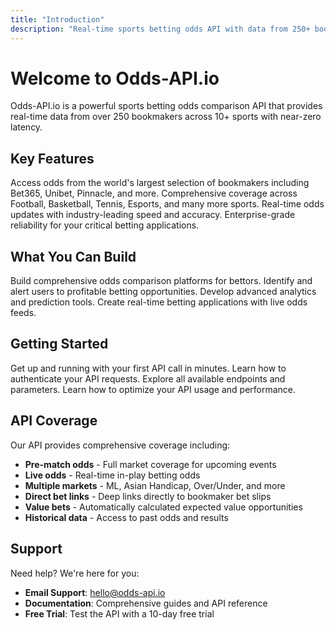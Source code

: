 ```yaml
---
title: "Introduction"
description: "Real-time sports betting odds API with data from 250+ bookmakers"
---
```


# Welcome to Odds-API.io

Odds-API.io is a powerful sports betting odds comparison API that provides real-time data from over 250 bookmakers across 10+ sports with near-zero latency.

## Key Features

<CardGroup cols={2}>
  <Card
    title="250+ Bookmakers"
    icon="building"
  >
    Access odds from the world's largest selection of bookmakers including Bet365, Unibet, Pinnacle, and more.
  </Card>
  <Card
    title="10+ Sports"
    icon="futbol"
  >
    Comprehensive coverage across Football, Basketball, Tennis, Esports, and many more sports.
  </Card>
  <Card
    title="Near-Zero Latency"
    icon="bolt"
  >
    Real-time odds updates with industry-leading speed and accuracy.
  </Card>
  <Card
    title="99.9% Uptime"
    icon="check-circle"
  >
    Enterprise-grade reliability for your critical betting applications.
  </Card>
</CardGroup>

## What You Can Build

<CardGroup cols={2}>
  <Card
    title="Odds Comparison Sites"
    icon="chart-line"
  >
    Build comprehensive odds comparison platforms for bettors.
  </Card>
  <Card
    title="Value Bet Finders"
    icon="magnifying-glass-dollar"
  >
    Identify and alert users to profitable betting opportunities.
  </Card>
  <Card
    title="Betting Analytics"
    icon="chart-mixed"
  >
    Develop advanced analytics and prediction tools.
  </Card>
  <Card
    title="Live Betting Apps"
    icon="mobile"
  >
    Create real-time betting applications with live odds feeds.
  </Card>
</CardGroup>

## Getting Started

<CardGroup cols={2}>
  <Card
    title="Quickstart Guide"
    icon="rocket"
    href="/quickstart"
  >
    Get up and running with your first API call in minutes.
  </Card>
  <Card
    title="Authentication"
    icon="key"
    href="/authentication"
  >
    Learn how to authenticate your API requests.
  </Card>
  <Card
    title="API Reference"
    icon="code"
    href="/api-reference/sports/get-sports"
  >
    Explore all available endpoints and parameters.
  </Card>
  <Card
    title="Best Practices"
    icon="lightbulb"
    href="/guides/best-practices"
  >
    Learn how to optimize your API usage and performance.
  </Card>
</CardGroup>

## API Coverage

Our API provides comprehensive coverage including:

- **Pre-match odds** - Full market coverage for upcoming events
- **Live odds** - Real-time in-play betting odds
- **Multiple markets** - ML, Asian Handicap, Over/Under, and more
- **Direct bet links** - Deep links directly to bookmaker bet slips
- **Value bets** - Automatically calculated expected value opportunities
- **Historical data** - Access to past odds and results

## Support

Need help? We're here for you:

- **Email Support**: hello@odds-api.io
- **Documentation**: Comprehensive guides and API reference
- **Free Trial**: Test the API with a 10-day free trial

